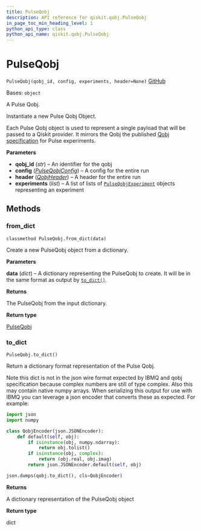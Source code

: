 ```yaml
---
title: PulseQobj
description: API reference for qiskit.qobj.PulseQobj
in_page_toc_min_heading_level: 1
python_api_type: class
python_api_name: qiskit.qobj.PulseQobj
---
```


# PulseQobj

<span id="qiskit.qobj.PulseQobj" />

`PulseQobj(qobj_id, config, experiments, header=None)` [GitHub](https://github.com/qiskit/qiskit/tree/stable/0.21/qiskit/qobj/pulse_qobj.py "view source code")

Bases: `object`

A Pulse Qobj.

Instantiate a new Pulse Qobj Object.

Each Pulse Qobj object is used to represent a single payload that will be passed to a Qiskit provider. It mirrors the Qobj the published [Qobj specification](https://arxiv.org/abs/1809.03452) for Pulse experiments.

**Parameters**

*   **qobj\_id** (*str*) – An identifier for the qobj
*   **config** ([*PulseQobjConfig*](qiskit.qobj.PulseQobjConfig "qiskit.qobj.PulseQobjConfig")) – A config for the entire run
*   **header** ([*QobjHeader*](qiskit.qobj.QobjHeader "qiskit.qobj.QobjHeader")) – A header for the entire run
*   **experiments** (*list*) – A list of lists of [`PulseQobjExperiment`](qiskit.qobj.PulseQobjExperiment "qiskit.qobj.PulseQobjExperiment") objects representing an experiment

## Methods

### from\_dict

<span id="qiskit.qobj.PulseQobj.from_dict" />

`classmethod PulseQobj.from_dict(data)`

Create a new PulseQobj object from a dictionary.

**Parameters**

**data** (*dict*) – A dictionary representing the PulseQobj to create. It will be in the same format as output by [`to_dict()`](qiskit.qobj.PulseQobj#to_dict "qiskit.qobj.PulseQobj.to_dict").

**Returns**

The PulseQobj from the input dictionary.

**Return type**

[PulseQobj](qiskit.qobj.PulseQobj "qiskit.qobj.PulseQobj")

### to\_dict

<span id="qiskit.qobj.PulseQobj.to_dict" />

`PulseQobj.to_dict()`

Return a dictionary format representation of the Pulse Qobj.

Note this dict is not in the json wire format expected by IBMQ and qobj specification because complex numbers are still of type complex. Also this may contain native numpy arrays. When serializing this output for use with IBMQ you can leverage a json encoder that converts these as expected. For example:

```python
import json
import numpy

class QobjEncoder(json.JSONEncoder):
    def default(self, obj):
        if isinstance(obj, numpy.ndarray):
            return obj.tolist()
        if isinstance(obj, complex):
            return (obj.real, obj.imag)
        return json.JSONEncoder.default(self, obj)

json.dumps(qobj.to_dict(), cls=QobjEncoder)
```

**Returns**

A dictionary representation of the PulseQobj object

**Return type**

dict

